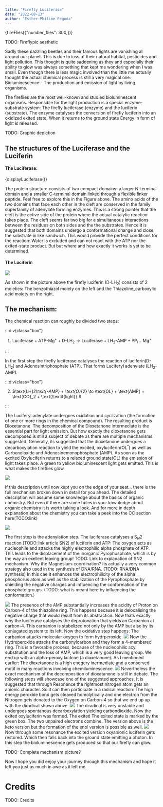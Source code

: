 ```yaml
---
title: "Firefly Luciferase"
date: "2022-08-13"
author: "Esther-Philine Pogoda"
---
```


{fireFlies({"number_flies": 300,})}

TODO: Fireflypic aesthetic

Sadly these dazzling beetles and their famous lights are vanishing all around our planet.
This is due to loss of their natural habitat, pesticides and light pollution. This thought is quite saddening as they and especially their ability to glow was always something that kept me wondering when I was small.
Even though there is less magic involved than the little me actually thought the actual chemical process is still a very magical one:
Bioluminescence - The production and emission of light by living organisms.

The fireflies are the most well-known and studied bioluminescent organisms. Responsible for the light production is a special enzyme-substrate system: The firefly luciferase (enzyme) and the luciferin (substrate).
The enzyme catalyses the conversion of firefly luciferin into an oxidized exited state. When it returns to the ground state Energy in form of light is released.

TODO: Graphic depiction

<div
  id="container-01"
  className={"mol-container"}
  style={{
    width: "100%",
    height: "600px",
    position: "relative",
  }}
></div>

## The structures of the Luciferase and the Luciferin

#### The Luciferase:

{displayLuciferase()}

The protein structure consists of two compact domains: a larger N-terminal domain and a smaller C-terminal domain linked through a flexible linker peptide. Feel free to explore this in the Figure above.
The amino acids of the two domains that face each other in the cleft are conserved in the family superfamily of adenylate forming enzymes.
This is a strong pointer that the cleft is the active side of the protein where the actual catalytic reaction takes place. The cleft seems far two big for a simultaneous interactions between the residues on both sides and the the substrates.
Hence it is suggested that both domains undergo a conformational change and close the substrate in like sandwich.
This would provide the perfect conditions for the reaction: Water is excluded and can not react with the ATP nor the exited-state product.
But but where and how exactly it works is yet to be determined.

#### The Luciferin

<img src="/D-Luciferin_2D.png" />



As shown in the picture above the firefly luciferin (D-LH$_2$) consists of 2 moieties: The benzothiazol moiety on the left and the Thiazoline_carboxylic acid moiety on the right.

## The mechanism:

The chemical reaction can roughly be divided two steps:

:::div{class="box"}

1. $\text{Luciferase} + \text{ATP-Mg}^+ + \text{D-LH}_2 \to \text{Luciferase} + \text{LH}_2\text{-AMP} + \text{PP}_i-\text{Mg}^+$

:::

In the first step the firefly luciferase catalyses the reaction of luciferin(D-LH$_2$) and Adenosintriphosphate (ATP). That forms Luciferyl adenylate (LH$_2$-AMP).

:::div{class="box"}

2. $\text{LH}_2\text{-AMP} + \text{O}_{2} \to \text{OL} + \text{AMP} + \text{CO}_2 + \text{\textit{light}} $

:::

The Luciferyl adenylate undergoes oxidation and cyclization (the formation of one or more rings in the chemical compound). The resulting product is Dioxetanone. The decomposition of the Dioxetanone intermediate is the essential part for light emission.
But how exactly the dioxetanone gets decomposed is still a subject of debate as there are multiple mechanisms suggested. Generally, its suggested
that the dioxetanone undergoes a decarboxylation reaction to yield the excited, oxyluciferin(OL$^*$) as well as Carbondioxide and Adenosinemonophosphate (AMP).
As soon as the excited Oxyluciferin returns to a relaxed ground state(OL) the emission of light takes place.
A green to yellow bioluminescent light gets emitted. This is what makes the fireflies glow.

<img src="/Luciferase mechanism overview.png" />

If this description until now kept you on the edge of your seat... there is the full mechanism broken down in detail for you ahead. 
The detailed description will assume some knowledge about the basics of organic chemistry. But even if there are some holes in your knwoledge about organic chemistry it is worth taking a look.
And for more in depth explanation about the chemistry you can take a peek into the OC section here(TODO:link)

<img src="/reaction1.png" />

The first step is the adenylation step. The luciferase catalyses a S$_N$2 reaction (TODO:link article SN2) of luciferin and ATP: The oxygen acts as nucleophile and 
attacks the highly electrophilic alpha phosphate of ATP. This leads to the displacement of the inorganic Pyrophosphate, which is by the way an exellent leaving group!
TODO: Link to explanation of SN2 mechanism.
Why the Magnesium-coordination?
Its actually a very common strategy also used in the synthesis of DNA/RNA. (TODO: RNA/DNA synthesis)
In this cae it enhances the electrophilicity of the alpha phosphorus atom as well as the stabilization of the Pyrophosphate by shielding the negative charges and
influencing the conformation of the phosphate groups. (TODO: what is meant here by influencing the conformation.)

<img src="/reaction2.png" />
The presence of the AMP substantially increases the acidity of Proton on Carbon-4 of the thiazoline ring. 
This happens because it is delocalising the negative charge that would result from its abstraction.
Now thats exactly why the luciferase catalyses the deprotonation that yields an Carbanion at carbon-4. This carbanion is stabelized not only by the AMP but also by
its conjugated system to its left.
Now the oxidative step happens: The carbanion attacks molecular oxygen to form hydrperoxide. 


<img src="/reaction3.png" />
Now the Hydroperoxide attacks the carbonylcarbon and they form a 4-membered ring. This is a favorable process, because of the nucleophilic acyl substitution and the 
loss of AMP, which is a very good leaving group. We end up with an alpha-peroxy lactone (a dioxetanone). As I mentioned earlier: The dioxetanone is a high enegery inermediate and a conserved motif
in many reactions involving chemiluminescence.

<img src="/reaction4.png" />
Nevertheless the exact mechanism of the decomposition of dioxatanone is still in debate. The following steps will showcase one of the suggested approaches.
It is suggested that through Resonance the rightmost nitrogen atom gets an anionic character. So it can then participate in a radical reaction: 
The high energy peroxide bond gets cleaved homolytically and one electron from the Nitrogen gets donated to the Oxygen on Carbon-4 so that we end up up with the diradical shown above.
   

<img src="/reaction5.png" />
The diradical is very unstable and undergoes spontanous decarboxylation yielding carbondioxide. Now the exited oxyluciferin was formed. The exited The exited state is marked by the green box.
The two unpaired electrons combine. The version above is the keto version but the formation of the enol version is possible as well.

<img src="/reaction6.png" />
Now through some resonance the excited version oxyanionic luciferin gets restored. Which then falls back into the ground state emitting a photon.
In this  step the bioluminescence gets produced so that our firefly can glow.


TODO: Complete mechanism picture?

Now I hope you did enjoy your journey through this mechanism and hope it left you just as much in awe as it left me. 

# Credits 
TODO: Credits 

